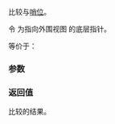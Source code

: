 {{title|1=operator=={{petty|(ranges::chunk_view::''inner-iterator'')}}}}
{{cpp/ranges/chunk_view/navbar}}

{{ddcl|since=c++23|1=
friend constexpr bool operator==( const /*inner-iterator*/&amp; x,
                                  std::default_sentinel_t );
}}

比较{{rlp|/|迭代器}}与[[cpp/iterator/default_sentinel_t|哨位]]。

令 {{rlpi|/#数据成员|parent_}} 为指向外围视图 {{tt|chunk_view}} 的底层指针。

等价于：{{c|1=returns x.parent_-&gt;remainder_ == 0;}}

{{cpp/hidden friend|{{tt|std::ranges::chunk_view::''inner-iterator''}}|plural=no}}

{{cpp/note synthesized eq}}

===参数===
{{par begin}}
{{par|x|要比较的{{rlp|/|迭代器}}}}
{{par end}}

===返回值===
比较的结果。

{{langlinks|de|en|es|ja|ru}}